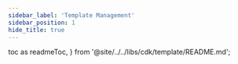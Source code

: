 ```yaml
---
sidebar_label: 'Template Management'
sidebar_position: 1
hide_title: true
---
```


  toc as readmeToc,
} from '@site/../../libs/cdk/template/README.md';

<Readme />

<!-- Workaround for generating table of contents -->
<!-- See https://github.com/facebook/docusaurus/issues/3915#issuecomment-896193142 -->

